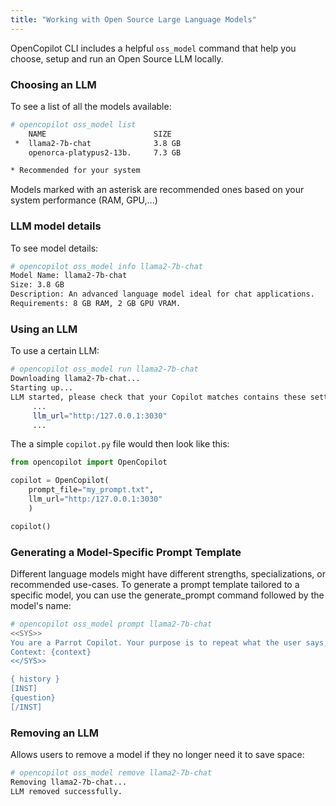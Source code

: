 ```yaml
---
title: "Working with Open Source Large Language Models"
---
```


OpenCopilot CLI includes a helpful `oss_model` command that help you choose, setup and run an Open Source LLM locally.

### Choosing an LLM

To see a list of all the models available:
```bash
# opencopilot oss_model list
    NAME                      	SIZE  
 *  llama2-7b-chat              3.8 GB
    openorca-platypus2-13b.    	7.3 GB

* Recommended for your system

```
Models marked with an asterisk are recommended ones based on your system performance (RAM, GPU,...)

### LLM model details

To see model details:
```bash
# opencopilot oss_model info llama2-7b-chat
Model Name: llama2-7b-chat
Size: 3.8 GB
Description: An advanced language model ideal for chat applications.
Requirements: 8 GB RAM, 2 GB GPU VRAM.
```

### Using an LLM

To use a certain LLM:
```bash
# opencopilot oss_model run llama2-7b-chat
Downloading llama2-7b-chat...
Starting up...
LLM started, please check that your Copilot matches contains these settings:
     ...
     llm_url="http:/127.0.0.1:3030"
     ...
```

The a simple `copilot.py` file would then look like this:

```python
from opencopilot import OpenCopilot

copilot = OpenCopilot(
    prompt_file="my_prompt.txt",
    llm_url="http:/127.0.0.1:3030"
    )

copilot()
```

### Generating a Model-Specific Prompt Template

Different language models might have different strengths, specializations, or recommended use-cases. 
To generate a prompt template tailored to a specific model, you can use the generate_prompt command followed by the model's name:

```bash
# opencopilot oss_model prompt llama2-7b-chat
<<SYS>>
You are a Parrot Copilot. Your purpose is to repeat what the user says, but in a different wording.
Context: {context}
<</SYS>>

{ history }
[INST]
{question}
[/INST]
```

### Removing an LLM

Allows users to remove a model if they no longer need it to save space:
```bash
# opencopilot oss_model remove llama2-7b-chat
Removing llama2-7b-chat...
LLM removed successfully.
```
